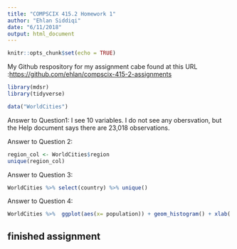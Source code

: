 ```yaml
---
title: "COMPSCIX 415.2 Homework 1"
author: "Ehlan Siddiqi"
date: "6/11/2018"
output: html_document
---
```


```r
knitr::opts_chunk$set(echo = TRUE)
```

My Github respository for my assignment cabe found at this URL :[https://github.com/ehlan/compscix-415-2-assignments](https://github.com/ehlan/compscix-415-2-assignments)

```r
library(mdsr)
library(tidyverse)
```

```r
data("WorldCities")
```

Answer to Question1: I see 10 variables. I do not see any obersvation, but the Help document says there are 23,018 observations.

Answer to Question 2:

```r
region_col <- WorldCities$region
unique(region_col)
```

Answer to Question 3:
```r
WorldCities %>% select(country) %>% unique()
```

Answer to Question 4:

```r
WorldCities %>%  ggplot(aes(x= population)) + geom_histogram() + xlab('City Population') + ylab('Population Count') + ggtitle('My Title') + theme_bw(base_size = 11, base_family = "serif")
```

## finished assignment
